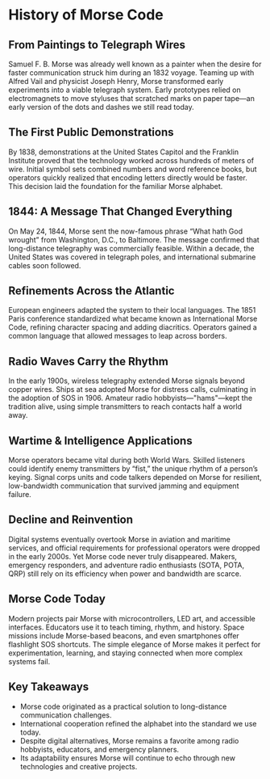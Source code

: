 # History of Morse Code

## From Paintings to Telegraph Wires

Samuel F. B. Morse was already well known as a painter when the desire for faster communication struck him during an 1832 voyage. Teaming up with Alfred Vail and physicist Joseph Henry, Morse transformed early experiments into a viable telegraph system. Early prototypes relied on electromagnets to move styluses that scratched marks on paper tape—an early version of the dots and dashes we still read today.

## The First Public Demonstrations

By 1838, demonstrations at the United States Capitol and the Franklin Institute proved that the technology worked across hundreds of meters of wire. Initial symbol sets combined numbers and word reference books, but operators quickly realized that encoding letters directly would be faster. This decision laid the foundation for the familiar Morse alphabet.

## 1844: A Message That Changed Everything

On May 24, 1844, Morse sent the now-famous phrase “What hath God wrought” from Washington, D.C., to Baltimore. The message confirmed that long-distance telegraphy was commercially feasible. Within a decade, the United States was covered in telegraph poles, and international submarine cables soon followed.

## Refinements Across the Atlantic

European engineers adapted the system to their local languages. The 1851 Paris conference standardized what became known as International Morse Code, refining character spacing and adding diacritics. Operators gained a common language that allowed messages to leap across borders.

## Radio Waves Carry the Rhythm

In the early 1900s, wireless telegraphy extended Morse signals beyond copper wires. Ships at sea adopted Morse for distress calls, culminating in the adoption of SOS in 1906. Amateur radio hobbyists—"hams"—kept the tradition alive, using simple transmitters to reach contacts half a world away.

## Wartime & Intelligence Applications

Morse operators became vital during both World Wars. Skilled listeners could identify enemy transmitters by “fist,” the unique rhythm of a person’s keying. Signal corps units and code talkers depended on Morse for resilient, low-bandwidth communication that survived jamming and equipment failure.

## Decline and Reinvention

Digital systems eventually overtook Morse in aviation and maritime services, and official requirements for professional operators were dropped in the early 2000s. Yet Morse code never truly disappeared. Makers, emergency responders, and adventure radio enthusiasts (SOTA, POTA, QRP) still rely on its efficiency when power and bandwidth are scarce.

## Morse Code Today

Modern projects pair Morse with microcontrollers, LED art, and accessible interfaces. Educators use it to teach timing, rhythm, and history. Space missions include Morse-based beacons, and even smartphones offer flashlight SOS shortcuts. The simple elegance of Morse makes it perfect for experimentation, learning, and staying connected when more complex systems fail.

## Key Takeaways

- Morse code originated as a practical solution to long-distance communication challenges.
- International cooperation refined the alphabet into the standard we use today.
- Despite digital alternatives, Morse remains a favorite among radio hobbyists, educators, and emergency planners.
- Its adaptability ensures Morse will continue to echo through new technologies and creative projects.
